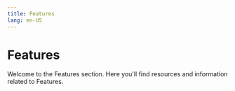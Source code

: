 ```yaml
---
title: Features
lang: en-US
---
```



# Features

Welcome to the Features section. Here you'll find resources and information related to Features.

<Cards>
  <Card title="Alt Da mode explainer" href="/stack/protocol/features/alt-da-mode" />
  <Card title="Custom gas token explainer" href="/stack/protocol/features/custom-gas-token" />
  <Card title="Sendrawtransactionconditional explainer" href="/stack/protocol/features/send-raw-transaction-conditional" />
</Cards>
